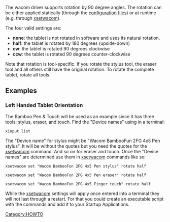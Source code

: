 The wacom driver supports rotation by 90 degree angles. The rotation can be
either applied statically (through the [[Configuring X|configuration
files]]) or at runtime (e.g. through [[xsetwacom]]).

The four valid settings are:
* '''none''': the tablet is not rotated in software and uses its natural rotation.
* '''half''': the tablet is rotated by 180 degrees (upside-down)
* '''cw''': the tablet is rotated 90 degrees clockwise
* '''ccw''': the tablet is rotated 90 degrees counter-clockwise

Note that rotation is tool-specific. If you rotate the stylus tool, the eraser tool and all others still have the original rotation. To rotate the complete tablet, rotate all tools.

== Examples ==

=== Left Handed Tablet Orientation ===
The Bamboo Pen & Touch will be used as an example since it has three tools:  stylus, eraser, and touch.  Find the "Device names" using in a terminal:
<pre>
xinput list
</pre>
The "Device name" for stylus might be "Wacom BambooFun 2FG 4x5 Pen stylus".  It will be without the quotes but you need the quotes for the [[xsetwacom]] command.  And so on for eraser and touch.  Once the "Device names" are determined use them in [[xsetwacom]] commands like so:
<pre>
xsetwacom set "Wacom BambooFun 2FG 4x5 Pen stylus" rotate half 

xsetwacom set "Wacom BambooFun 2FG 4x5 Pen eraser" rotate half

xsetwacom set "Wacom BambooFun 2FG 4x5 Finger touch" rotate half
</pre>
While the [[xsetwacom]] settings will apply once entered into a terminal they will not last through a restart.  For that you could create an executable script with the commands and add it to your Startup Applications.


[[Category:HOWTO]]